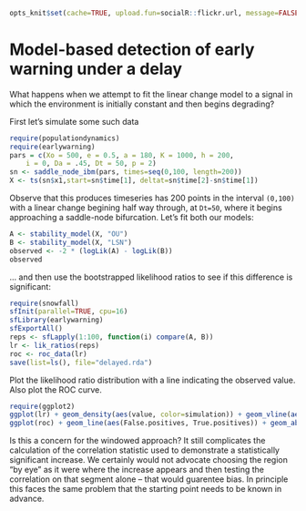 ``` r
opts_knit$set(cache=TRUE, upload.fun=socialR::flickr.url, message=FALSE, comment=NA) 
````

# Model-based detection of early warning under a delay

What happens when we attempt to fit the linear change model to a signal in which the environment is initially constant and then begins degrading?

First let's simulate some such data

``` r
require(populationdynamics)
require(earlywarning)
pars = c(Xo = 500, e = 0.5, a = 180, K = 1000, h = 200,
    i = 0, Da = .45, Dt = 50, p = 2)
sn <- saddle_node_ibm(pars, times=seq(0,100, length=200))
X <- ts(sn$x1,start=sn$time[1], deltat=sn$time[2]-sn$time[1])
````

Observe that this produces timeseries has 200 points in the interval `(0,100)` with a linear change begining half way through, at `Dt=50`, where it begins approaching a saddle-node bifurcation.  Let's fit both our models:

``` r
A <- stability_model(X, "OU")
B <- stability_model(X, "LSN")
observed <- -2 * (logLik(A) - logLik(B))
observed
````

... and then use the bootstrapped likelihood ratios to see if this difference is significant:

``` r
require(snowfall)
sfInit(parallel=TRUE, cpu=16)
sfLibrary(earlywarning)
sfExportAll()
reps <- sfLapply(1:100, function(i) compare(A, B))
lr <- lik_ratios(reps)
roc <- roc_data(lr)
save(list=ls(), file="delayed.rda")
```

Plot the likelihood ratio distribution with a line indicating the observed value.  Also plot the ROC curve.  

``` r
require(ggplot2)
ggplot(lr) + geom_density(aes(value, color=simulation)) + geom_vline(aes(xintercept =observed))
ggplot(roc) + geom_line(aes(False.positives, True.positives)) + geom_abline(aes(yintercept=0, slope=1), lwd=.2)
````


Is this a concern for the windowed approach?  It still complicates the calculation of the correlation statistic used to demonstrate a statistically significant increase.  We certainly would not advocate choosing the region "by eye" as it were where the increase appears and then testing the correlation on that segment alone -- that would guarentee bias.  In principle this faces the same problem that the starting point needs to be known in advance.  
